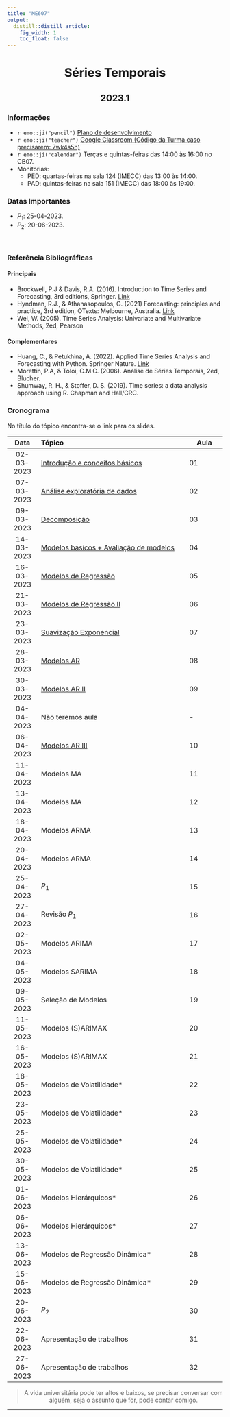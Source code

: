 ```yaml
---
title: "ME607"
output:
  distill::distill_article: 
    fig_width: 1
    toc_float: false  
---
```


<center>

# Séries Temporais

## 2023.1


</center>

### Informações 

- `r emo::ji("pencil")` [Plano de desenvolvimento](https://github.com/ctruciosm/ctruciosm.github.io/blob/master/documentos/ME607A_Ementa_2023S1.pdf)
- `r emo::ji("teacher")` [Google Classroom  (Código da Turma caso precisarem: 7wk4s5h)](https://classroom.google.com/c/NTgyMTk0MzMyMDE2?cjc=7wk4s5h)
- `r emo::ji("calendar")` Terças e quintas-feiras das 14:00 às 16:00 no CB07.
- Monitorias: 
  *   PED: quartas-feiras na sala 124 (IMECC) das 13:00 às 14:00.
  *   PAD: quintas-feiras na sala 151 (IMECC) das 18:00 às 19:00.

### Datas Importantes

- $P_1:$ 25-04-2023.
- $P_2:$ 20-06-2023.
 

</br>



### Referência Bibliográficas

#### Principais

- Brockwell, P.J & Davis, R.A. (2016). Introduction to Time Series and Forecasting, 3rd editions, Springer. [Link](https://link.springer.com/book/10.1007/978-3-319-29854-2)
- Hyndman, R.J., \& Athanasopoulos, G. (2021) Forecasting: principles and practice, 3rd edition, OTexts: Melbourne, Australia. [Link](https://otexts.com/fpp3/)
- Wei, W. (2005). Time Series Analysis: Univariate and Multivariate Methods, 2ed, Pearson


#### Complementares


- Huang, C., \& Petukhina, A. (2022). Applied Time Series Analysis and Forecasting with Python. Springer Nature. [Link](https://link.springer.com/book/10.1007/978-3-031-13584-2)
- Morettin, P.A, \& Toloi, C.M.C. (2006). Análise de Séries Temporais, 2ed, Blucher.
- Shumway, R. H., & Stoffer, D. S. (2019). Time series: a data analysis approach using R. Chapman and Hall/CRC.




### **Cronograma**

No título do tópico encontra-se o link para os slides.


| Data  | Tópico                         | Aula |
|:-----:|:-------------------------------|--------|
| 02-03-2023    | [Introdução e conceitos básicos](https://ctruciosm.github.io/ME607-unicamp/Aula01.html) | 01 | 
| 07-03-2023     | [Análise exploratória de dados](https://ctruciosm.github.io/ME607-unicamp/Aula02.html) | 02 | 
| 09-03-2023     | [Decomposição](https://ctruciosm.github.io/ME607-unicamp/Aula03.html)   | 03 | 
| 14-03-2023     | [Modelos básicos + Avaliação de modelos](https://ctruciosm.github.io/ME607-unicamp/Aula04.html) | 04 | 
| 16-03-2023     | [Modelos de Regressão](https://ctruciosm.github.io/ME607-unicamp/Aula05.html) | 05 | 
| 21-03-2023     | [Modelos de Regressão II](https://ctruciosm.github.io/ME607-unicamp/Aula06.html) | 06 | 
| 23-03-2023     | [Suavização Exponencial](https://ctruciosm.github.io/ME607-unicamp/Aula07.html)  | 07 | 
| 28-03-2023     | [Modelos AR](https://ctruciosm.shinyapps.io/Aula08/#/title-slide) | 08 | 
| 30-03-2023     | [Modelos AR II](https://ctruciosm.github.io/ME607-unicamp/Aula09.html)   | 09 | 
| 04-04-2023     | Não teremos aula   | - | 
| 06-04-2023     | [Modelos AR III](https://ctruciosm.github.io/ME607-unicamp/Aula10.html)  | 10 | 
| 11-04-2023     | Modelos MA | 11 | 
| 13-04-2023     | Modelos MA | 12 | 
| 18-04-2023     | Modelos ARMA  | 13 | 
| 20-04-2023     | Modelos ARMA    | 14 | 
| 25-04-2023     | $P_1$ | 15 | 
| 27-04-2023     | Revisão $P_1$ | 16 |
| 02-05-2023     | Modelos ARIMA | 17 | 
| 04-05-2023     | Modelos SARIMA | 18 | 
| 09-05-2023     | Seleção de Modelos | 19 | 
| 11-05-2023     | Modelos (S)ARIMAX   | 20 | 
| 16-05-2023     | Modelos (S)ARIMAX   | 21 | 
| 18-05-2023     | Modelos de Volatilidade*  | 22 | 
| 23-05-2023     | Modelos de Volatilidade* | 23 | 
| 25-05-2023     | Modelos de Volatilidade* | 24 | 
| 30-05-2023     | Modelos de Volatilidade*  | 25 | 
| 01-06-2023     | Modelos Hierárquicos*  | 26 | 
| 06-06-2023     | Modelos Hierárquicos*  | 27 | 
| 13-06-2023     | Modelos de Regressão Dinâmica* | 28 | 
| 15-06-2023     | Modelos de Regressão Dinâmica* | 29 | 
| 20-06-2023     | $P_2$ | 30 | 
| 22-06-2023     | Apresentação de trabalhos | 31 | 
| 27-06-2023     | Apresentação de trabalhos | 32 | 

<center>

> A vida universitária pode ter altos e baixos, se precisar conversar com alguém, seja o assunto que for, pode contar comigo. 

</center>



---- 